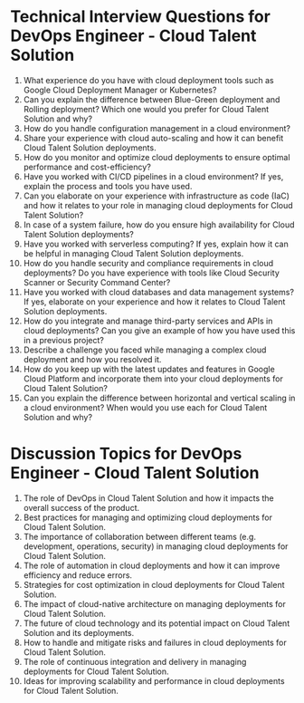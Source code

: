 

# Technical Interview Questions for DevOps Engineer - Cloud Talent Solution

1. What experience do you have with cloud deployment tools such as Google Cloud Deployment Manager or Kubernetes?
2. Can you explain the difference between Blue-Green deployment and Rolling deployment? Which one would you prefer for Cloud Talent Solution and why?
3. How do you handle configuration management in a cloud environment?
4. Share your experience with cloud auto-scaling and how it can benefit Cloud Talent Solution deployments.
5. How do you monitor and optimize cloud deployments to ensure optimal performance and cost-efficiency?
6. Have you worked with CI/CD pipelines in a cloud environment? If yes, explain the process and tools you have used.
7. Can you elaborate on your experience with infrastructure as code (IaC) and how it relates to your role in managing cloud deployments for Cloud Talent Solution?
8. In case of a system failure, how do you ensure high availability for Cloud Talent Solution deployments?
9. Have you worked with serverless computing? If yes, explain how it can be helpful in managing Cloud Talent Solution deployments.
10. How do you handle security and compliance requirements in cloud deployments? Do you have experience with tools like Cloud Security Scanner or Security Command Center?
11. Have you worked with cloud databases and data management systems? If yes, elaborate on your experience and how it relates to Cloud Talent Solution deployments.
12. How do you integrate and manage third-party services and APIs in cloud deployments? Can you give an example of how you have used this in a previous project?
13. Describe a challenge you faced while managing a complex cloud deployment and how you resolved it.
14. How do you keep up with the latest updates and features in Google Cloud Platform and incorporate them into your cloud deployments for Cloud Talent Solution?
15. Can you explain the difference between horizontal and vertical scaling in a cloud environment? When would you use each for Cloud Talent Solution and why?

# Discussion Topics for DevOps Engineer - Cloud Talent Solution

1. The role of DevOps in Cloud Talent Solution and how it impacts the overall success of the product.
2. Best practices for managing and optimizing cloud deployments for Cloud Talent Solution.
3. The importance of collaboration between different teams (e.g. development, operations, security) in managing cloud deployments for Cloud Talent Solution.
4. The role of automation in cloud deployments and how it can improve efficiency and reduce errors.
5. Strategies for cost optimization in cloud deployments for Cloud Talent Solution.
6. The impact of cloud-native architecture on managing deployments for Cloud Talent Solution.
7. The future of cloud technology and its potential impact on Cloud Talent Solution and its deployments.
8. How to handle and mitigate risks and failures in cloud deployments for Cloud Talent Solution.
9. The role of continuous integration and delivery in managing deployments for Cloud Talent Solution.
10. Ideas for improving scalability and performance in cloud deployments for Cloud Talent Solution.